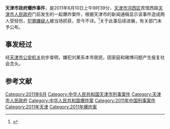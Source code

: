 '''天津市政府爆炸事件'''，是2011年6月10日上午9时39分，[[天津市|天津市]][[河西区_(天津市)|河西区]]宾馆西路[[天津市人民政府|天津市人民政府]]门前发生的一起爆炸案件，根据天津市的新闻通稿显示该事件造成两人受轻伤，[[犯罪嫌疑人|犯罪嫌疑人]]被当场抓获，至今不详。<ref>{{cite web | url=http://news.enorth.com.cn/system/2011/06/11/006726180.shtml | title=天津市河西区发生一起爆炸案件 | publisher=天津北方网 | date=2011-06-11 | accessdate=2011-06-11 | author=侯静 | archive-date=2011-06-14 | archive-url=https://web.archive.org/web/20110614095435/http://news.enorth.com.cn/system/2011/06/11/006726180.shtml | dead-url=no }}</ref>关于此事后续进展，有关部门未予公布。

==事发经过==
经[[天津市公安局|天津市公安机关]]初步查明，嫌犯刘某系本市居民，因家庭和赌博问题产生报复社会念头。

==参考文献==
{{Reflist|30em}}

[[Category:2011年6月|Category:2011年6月]]
[[Category:中华人民共和国天津市刑事案件|Category:中华人民共和国天津市刑事案件]]
[[Category:天津市人民政府|Category:天津市人民政府]]
[[Category:中华人民共和国爆炸案|Category:中华人民共和国爆炸案]]
[[Category:2011年中国刑事案件|Category:2011年中国刑事案件]]
[[Category:2011年天津|Category:2011年天津]]
[[Category:2011年爆炸案|Category:2011年爆炸案]]